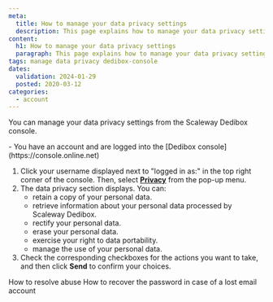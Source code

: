 ```yaml
---
meta:
  title: How to manage your data privacy settings
  description: This page explains how to manage your data privacy settings.
content:
  h1: How to manage your data privacy settings
  paragraph: This page explains how to manage your data privacy settings.
tags: manage data privacy dedibox-console
dates:
  validation: 2024-01-29
  posted: 2020-03-12
categories:
  - account
---
```


You can manage your data privacy settings from the Scaleway Dedibox console.

<Message type="requirement">
  - You have an account and are logged into the [Dedibox console](https://console.online.net) 
</Message>

1. Click your username displayed next to "logged in as:" in the top right corner of the console. Then, select **[Privacy](https://console.online.net/en/account/privacy)** from the pop-up menu.
2. The data privacy section displays. You can:
    - retain a copy of your personal data.
    - retrieve information about your personal data processed by Scaleway Dedibox.
    - rectify your personal data.
    - erase your personal data.
    - exercise your right to data portability.
    - manage the use of your personal data.
3. Check the corresponding checkboxes for the actions you want to take, and then click **Send** to confirm your choices.


<Navigation title="See also">
  <PreviousButton to="/dedibox-console/account/how-to/resolve-abuse/">How to resolve abuse</PreviousButton>
  <NextButton to="/dedibox-console/account/how-to/recover-password-lost-email/">How to recover the password in case of a lost email account</NextButton>
</Navigation>
